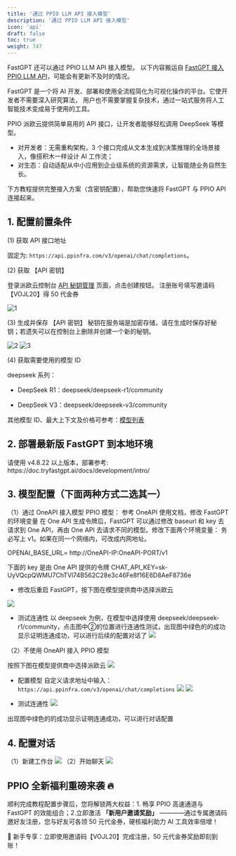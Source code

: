 ```yaml
---
title: '通过 PPIO LLM API 接入模型'
description: '通过 PPIO LLM API 接入模型'
icon: 'api'
draft: false
toc: true
weight: 747
---
```



FastGPT 还可以通过 PPIO LLM API 接入模型。
<Alert context="warning">
以下内容搬运自 [FastGPT 接入 PPIO LLM API](https://ppinfra.com/docs/third-party/fastgpt-use)，可能会有更新不及时的情况。
</Alert>

FastGPT 是一个将 AI 开发、部署和使用全流程简化为可视化操作的平台。它使开发者不需要深入研究算法，
用户也不需要掌握复杂技术，通过一站式服务将人工智能技术变成易于使用的工具。

PPIO 派欧云提供简单易用的 API 接口，让开发者能够轻松调用 DeepSeek 等模型。

- 对开发者：无需重构架构，3 个接口完成从文本生成到决策推理的全场景接入，像搭积木一样设计 AI 工作流；
- 对生态：自动适配从中小应用到企业级系统的资源需求，让智能随业务自然生长。

下方教程提供完整接入方案（含密钥配置），帮助您快速将 FastGPT 与 PPIO API 连接起来。

## 1. 配置前置条件

(1) 获取 API 接口地址

固定为: `https://api.ppinfra.com/v3/openai/chat/completions`。

(2) 获取 【API 密钥】

登录派欧云控制台 [API 秘钥管理](https://www.ppinfra.com/settings/key-management) 页面，点击创建按钮。
注册账号填写邀请码【VOJL20】得 50 代金券

![1](https://static.ppinfra.com/docs/image/llm/BKWqbzI5PoYG6qxwAPxcinQDnob.png)

(3) 生成并保存 【API 密钥】
<Alert context="warning">
秘钥在服务端是加密存储，请在生成时保存好秘钥；若遗失可以在控制台上删除并创建一个新的秘钥。
</Alert>

![2](https://static.ppinfra.com/docs/image/llm/OkUwbbWrcoCY2SxwVMIcM2aZnrs.png)
![3](https://static.ppinfra.com/docs/image/llm/GExfbvcosoJhVKxpzKVczlsdn3d.png)

(4) 获取需要使用的模型 ID

deepseek 系列：

- DeepSeek R1：deepseek/deepseek-r1/community

- DeepSeek V3：deepseek/deepseek-v3/community

其他模型 ID、最大上下文及价格可参考：[模型列表](https://ppinfra.com/model-api/pricing)

## 2. 部署最新版 FastGPT 到本地环境
<Alert context="warning">
请使用 v4.8.22 以上版本，部署参考: https://doc.tryfastgpt.ai/docs/development/intro/
</Alert>

## 3. 模型配置（下面两种方式二选其一）

（1）通过 OneAPI 接入模型 PPIO 模型： 参考 OneAPI 使用文档，修改 FastGPT 的环境变量 在 One API 生成令牌后，FastGPT 可以通过修改 baseurl 和 key 去请求到 One API，再由 One API 去请求不同的模型。修改下面两个环境变量： 务必写上 v1。如果在同一个网络内，可改成内网地址。

OPENAI_BASE_URL= http://OneAPI-IP:OneAPI-PORT/v1

下面的 key 是由 One API 提供的令牌 CHAT_API_KEY=sk-UyVQcpQWMU7ChTVl74B562C28e3c46Fe8f16E6D8AeF8736e

- 修改后重启 FastGPT，按下图在模型提供商中选择派欧云

![](https://static.ppinfra.com/docs/image/llm/Fvqzb3kTroys5Uxkjlzco7kwnsb.png)

- 测试连通性
以 deepseek 为例，在模型中选择使用 deepseek/deepseek-r1/community，点击图中②的位置进行连通性测试，出现图中绿色的的成功显示证明连通成功，可以进行后续的配置对话了
![](https://static.ppinfra.com/docs/image/llm/FzKGbGsSPoX4Eexobj2cxcaTnib.png)

（2）不使用 OneAPI 接入 PPIO 模型

按照下图在模型提供商中选择派欧云
![](https://static.ppinfra.com/docs/image/llm/QbcdbPqRsoAmuyx2nlycQWFanrc.png)

- 配置模型 自定义请求地址中输入：`https://api.ppinfra.com/v3/openai/chat/completions`
![](https://static.ppinfra.com/docs/image/llm/ZVyAbDIaxo7ksAxLI3HcexYYnZf.png)
![](https://static.ppinfra.com/docs/image/llm/Ha9YbggkwoQsVdx1Z4Gc9zUSnle.png)

- 测试连通性
![](https://static.ppinfra.com/docs/image/llm/V1f0b89uloab9uxxj7IcKT0rn3e.png)

出现图中绿色的的成功显示证明连通成功，可以进行对话配置

## 4. 配置对话
（1）新建工作台
![](https://static.ppinfra.com/docs/image/llm/ZaGpbBH6QoVubIx2TsLcwYEInfe.png)
（2）开始聊天
![](https://static.ppinfra.com/docs/image/llm/HzcTb4gobokVRQxTlU7cD5OunMf.png)

## PPIO 全新福利重磅来袭 🔥
顺利完成教程配置步骤后，您将解锁两大权益：1. 畅享 PPIO 高速通道与 FastGPT 的效能组合；2.立即激活 **「新用户邀请奖励」** ————通过专属邀请码邀好友注册，您与好友可各领 50 元代金券，硬核福利助力 AI 工具效率倍增！

🎁 新手专享：立即使用邀请码【VOJL20】完成注册，50 元代金券奖励即刻到账！
